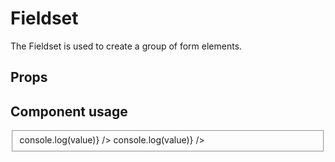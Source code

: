 
<Meta title="Components/Fieldset" component={Fieldset} />

# Fieldset

The Fieldset is used to create a group of form elements.

## Props

<Props of={Fieldset} />

## Component usage

<Canvas>
	<Story name="Fieldset">
		<Fieldset
			legend="Gegroepeerde invoervelden"
		>
			<RadioButton
				name="radio"
				label="Een voorbeeld radiobutton 1"
				value="1"
				id="uniek1"
				onChange={(value) => console.log(value)}
			/>
			<RadioButton
				name="radio"
				label="Een voorbeeld radiobutton 2"
				value="2"
				id="uniek2"
				onChange={(value) => console.log(value)}
			/>
		</Fieldset>
	</Story>
</Canvas>
